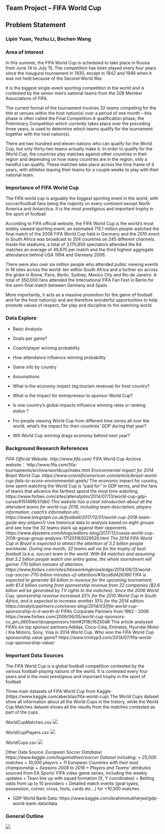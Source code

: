 
## Team Project -- FIFA World Cup
## Problem Statement
### Lipin Yuan, Yezhu Li, Bochen Wang
 
 
### Area of Interest

In this summer, the FIFA World Cup is scheduled to take place in Russia from June 14 to July 15. The competition has been played every four years since the inaugural tournament in 1930, except in 1942 and 1946 when it was not held because of the Second World War. 

It is the biggest single-event sporting competition in the world and is contested by the senior men's national teams from the 208 Member Associations of FIFA. 

The current format of the tournament involves 32 teams competing for the title at venues within the host nation(s) over a period of one month – this phase is often called the Final Competition.A qualification phase, the Preliminary Competition which currently takes place over the preceding three years, is used to determine which teams qualify for the tournament together with the host nation(s).

There are two hundred and eleven nations who can qualify for the World Cup, but only thirty-two teams actually make it. In order to qualify for the World Cup, the countries play matches against other countries in their region and depending on how many countries are in the region, only a handful can qualify. These matches take place across the time frame of 4 years, with athletes leaving their teams for a couple weeks to play with their national team.

### Importance of FIFA World Cup

The FIFA world cup is arguably the biggest sporting event in the world, with soccer/football fans being the majority on every continent except North America and Antarctica. It is the most prestigious and important trophy in the sport of football. 

According to FIFA official website, the FIFA World Cup is the world's most widely viewed sporting event; an estimated 715.1 million people watched the final match of the 2006 FIFA World Cup held in Germany and the 2010 event in South Africa was broadcast to 204 countries on 245 different channels. Inside the stadiums, a total of 3,170,856 spectators attended the 64 matches an average of 49,670 per match and the third highest aggregate attendance behind USA 1994 and Germany 2006.

There were also over six million people who attended public viewing events in 16 sites across the world: ten within South Africa and a further six across the globe in Rome, Paris, Berlin, Sydney, Mexico City and Rio de Janeiro. A total of 350,000 fans attended the International FIFA Fan Fest in Berlin for the semi-final match between Germany and Spain.

More importantly, it acts as a massive promotion for the game of football and for the host nation(s) and are therefore wonderful opportunities to help promote values of respect, fair play and discipline to the watching world.

### Data Explore

* Basic Analysis
+ Goals per game? 
+ Coach/player winning probability
+ How attendance influence winning probability 
+ Game info by country

* Assumptions:
+ What is the economy impact (eg:tourism revenue) for host country?
+ What is the Impact for entrepreneur to sponsor World Cup?
+ Is one country’s global impacts influence winning rates or ranking status？
+ For people viewing World Cup from different time zones all over the world, what’s the impact for their countries’ GDP during that year?
+ Will World Cup winning drags economy behind next year?

### Background Research References

*FIFA Official Website.
http://www.fifa.com/
*FIFA World Cup Archive website：
http://www.fifa.com/fifa-tournaments/archive/worldcup/index.html
*Environmental impact for 2014 Brazil World Cup.
https://www.scientificamerican.com/article/brazil-world-cup-fails-to-score-environmental-goals/
*The economic impact for country, time spent watching the World Cup is “paid for” in GDP terms, and the fans of teams that advance the farthest spend the most time watching. 
https://www.forbes.com/sites/allenstjohn/2014/07/13/world-cup-gdp-curse/#15149fb37db0
*This website has a clear introduction about all the attendant teams for world cup 2018, including team description, players information, coach’s information etc.
https://www.telegraph.co.uk/football/2017/12/01/world-cup-2018-team-guide-key-players1/
*Use historical data to analysis based on eight groups and see how the 32 teams stack up against their opponents.
https://www.aljazeera.com/blogs/editors-blog/2017/12/russia-world-cup-2018-group-group-analysis-171201183029526.html
*The 2014 FIFA World Cup in Brazil is expected to attract the attention of 3.2 billion people worldwide. During one month, 32 teams will vie for the trophy of best football (a.k.a. soccer) team in the world. With 64 matches and assuming that 3.2 billion people watch one entire game, the whole tournament will garner 770 billion minutes of attention. https://www.forbes.com/sites/hbsworkingknowledge/2014/06/13/world-cup-soccer-770-billion-minutes-of-attention/#7aca6d426360
FIFA is expected to generate $4 billion in revenue for the upcoming tournament, with $1.4 billion coming from sponsorship revenue from 22 companies ($2.6 billion will be generated by TV rights to the matches). Since the 2006 World Cup, sponsorship revenue increased 33% for the 2010 World Cup in South Africa, and is expected to increase another 10% for the 2014 edition.
https://analyticpartners.com/news-blog/2014/03/fifa-world-cup-sponsorship-is-it-worth-it/
*FIFA's Corporate Partners from 1982 - 2006 https://www.forbes.com/2006/06/05/world-cup-sponsors-cx_pm_0605worldcupsponsors.html#2f18cf6250d8
This article analysed FIFA’s six top sponsor partners:Adidas, Coca-Cola, Emirates, Hyundai Motor / Kia Motors, Sony, Visa in 2014 World Cup.
Who won the FIFA World Cup sponsorship value game? https://www.trinityp3.com/2014/07/fifa-world-cup-sponsorship-value/

### Important Data Sources

The FIFA World Cup is a global football competition contested by the various football-playing nations of the world. It is contested every four years and is the most prestigious and important trophy in the sport of football.

Three main datasets of FIFA World Cup from Kaggle (https://www.kaggle.com/abecklas/fifa-world-cup)
The World Cups dataset show all information about all the World Cups in the history, while the World Cup Matches dataset shows all the results from the matches contested as part of the cups.

WorldCupMatches.csv
![](/Users/Mushroom/Desktop/Picture1.png)

WorldCupPlayers.csv
![](/Users/Mushroom/Desktop/Picture2.png)

WorldCups.csv
![](/Users/Mushroom/Desktop/Picture3.png)

Other Data Source:
*European Soccer Database: https://www.kaggle.com/hugomathien/soccer
Dataset including:
+ 25,000 matches
+ 10,000 players
+ 11 European Countries with their lead championship
+ Seasons 2008 to 2016
+ Players and Teams' attributes* sourced from EA Sports' FIFA video game series, including the weekly updates
+ Team line up with squad formation (X, Y coordinates)
+ Betting odds from up to 10 providers
+ Detailed match events (goal types, possession, corner, cross, fouls, cards etc...) for +10,000 matches

+ GDP World Bank Data: https://www.kaggle.com/ibrahimmukherjee/gdp-world-bank-data/data

### General Outline
![](/Users/Mushroom/Desktop/Screen Shot 2018-04-28 at 9.19.28 AM.png)

